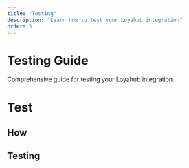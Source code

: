 ```yaml
---
title: "Testing"
description: "Learn how to test your Loyahub integration"
order: 3
---
```


# Testing Guide

Comprehensive guide for testing your Loyahub integration.

# Test

## How

## Testing

